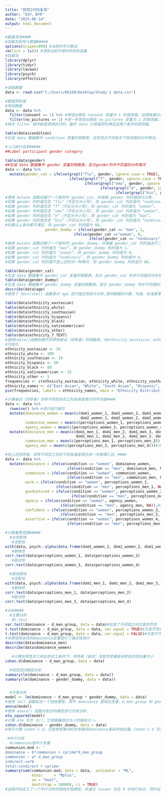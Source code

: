 ```yaml
---
title: "研究1代码复现"
author: "GSY、BYR"
date: "2025-06-14"
output: html_document
---
```


```r
#数据清洗####
#加载包和导入数据#####
options(scipen=999) #去除科学计数法
rm(list = ls()) #清除当前环境中的所有变量
#加载包
library(dplyr)
library(tidyr)
library(lavaan)
library(psych)
library(effectsize)
```


```r
#读取数据
data <- read.csv("C:/Users/86150/Desktop/Study 1 data.csv")

#数据预处理
#筛选数据
data <- data %>%
  filter(consent == 1) %>% #筛选出那些 consent 变量为 1 的观测值，这意味着只保留那些同意参与研究的样本。
  filter(no_pictures == 1) #进一步筛选出那些 no_pictures 变量为 1 的观测值，这可能意味着排除了没有图片数据的样本。
#两次 filter 操作都是顺序执行的，最终 data 只保留同时满足这两个条件的观测值。

table(data$condition)
#生成 data 数据集中 condition 变量的频数表，这将显示不同条件下观测值的分布情况。
```

```r
#人口统计信息#####
##Label participant gender category

table(data$gender)
##生成 data 数据集中 gender 变量的频数表，显示gender列中不同值的分布情况
data <- data %>%
  mutate(gender_cat = ifelse(grepl("flu", gender, ignore.case = TRUE), "nonbinary",
                             ifelse(grepl("f", gender, ignore.case = TRUE), "woman",
                                    ifelse(grepl("oma", gender, ignore.case = TRUE), "woman",
                                           ifelse(grepl("m", gender, ignore.case = TRUE), "man",
                                                  ifelse(grepl("bin", gender, ignore.case = TRUE), "nonbinary", NA))))),
#使用 mutate 函数创建了一个新的列 gender_cat，并根据 gender 列的值进行分类：
#如果 gender 列的值包含 “flu”（不区分大小写），则 gender_cat 列的值为 “nonbinary”。
#如果 gender 列的值包含 “f”（不区分大小写），则 gender_cat 列的值为 “woman”。
#如果 gender 列的值包含 “oma”（不区分大小写），则 gender_cat 列的值为 “woman”。
#如果 gender 列的值包含 “m”（不区分大小写），则 gender_cat 列的值为 “man”。
#如果 gender 列的值包含 “bin”（不区分大小写），则 gender_cat 列的值为 “nonbinary”。
#如果以上条件都不满足，则 gender_cat 列的值为 NA。         
                  gender_dummy = ifelse(gender_cat == "man", 1,
                               ifelse(gender_cat =="woman", 0,
                                      ifelse(gender_cat == "nonbinary", 0, NA))))
#使用 mutate 函数创建了一个新的列 gender_dummy，并根据 gender_cat 列的值进行二进制编码：
#如果 gender_cat 列的值为 “man”，则 gender_dummy 列的值为 1。
#如果 gender_cat 列的值为 “woman”，则 gender_dummy 列的值为 0。
#如果 gender_cat 列的值为 “nonbinary”，则 gender_dummy 列的值为 0。
#如果 gender_cat 列的值不是上述任何一种情况，则 gender_dummy 列的值为 NA。

table(data$gender_cat)
#生成 data 数据集中 gender_cat 变量的频数表，显示 gender_cat 列中不同值的分布情况
table(data$gender_dummy)
#生成 data 数据集中 gender_dummy 变量的频数表，显示 gender_dummy 列中不同值的分布情况
describe(data$age)
#使用了 describe() 函数来对 age 进行描述性统计分析,提供数据的计数、均值、标准差等信息。

table(data$ethnicity_eastasian)
table(data$ethnicity_white)
table(data$ethnicity_southasian)
table(data$ethnicity_hispanic)
table(data$ethnicity_black)
table(data$ethnicity_nativeamerican)
table(data$ethnicity_other)
table(data$ethnicity_7_TEXT)
#使用table()函数创建不同种族被试（领导者）的频数表，对ethnicity_eastasian、ethnicity_white等列的数据进行计数
#可视化
ethnicity_eastasian <- 29
ethnicity_white <- 209
ethnicity_southasian <- 19
ethnicity_hispanic <- 50
ethnicity_black <- 80
ethnicity_nativeamerican <- 15
ethnicity_other <- 5
frequencies <- c(ethnicity_eastasian, ethnicity_white, ethnicity_southasian, ethnicity_hispanic, ethnicity_black, ethnicity_nativeamerican, ethnicity_other)
ethnicity_names <- c("East Asian", "White", "South Asian", "Hispanic", "Black", "Native American", "Other")
pie(frequencies, labels = ethnicity_names, main = "Ethnicity Distribution")
```



```r
#计算被试（领导者）领导不同性别员工时各维度得分的平均值####
data <- data %>%
  rowwise() %>% #进行逐行操作
  mutate(dominance_women = mean(c(dom1_women_1, dom1_women_2, dom1_women_3, dom1_women_4,
                                  dom2_women_1, dom2_women_2, dom2_women_3, dom2_women_4)),#计算女性支配性的平均值
         communion_women = mean(c(perceptions_women_1, perceptions_women_2)),#计算女性群体体的平均值
         agency_women = mean(c(perceptions_women_3, perceptions_women_4))) %>% #计算女性能动性的平均值
  mutate(dominance_men = mean(c(dom1_men_1, dom1_men_2, dom1_men_3, dom1_men_4,
                                dom2_men_1, dom2_men_2, dom2_men_3, dom2_men_4)),#计算男性支配性的平均值
         communion_men = mean(c(perceptions_men_1, perceptions_men_2)),#计算男性群体体的平均值
         agency_men = mean(c(perceptions_men_3, perceptions_men_4)))#计算女性能动性的平均值
```



```r
#将上述领导者，领导不同员工性别下的各维度得分进一步整理汇总。####
data <- data %>%
  mutate(dominance = ifelse(condition == "women", dominance_women,
                            ifelse(condition == "men", dominance_men, NA)),#支配力
         communion = ifelse(condition == "women", communion_women,
                            ifelse(condition == "men", communion_men, NA)),#共同体感
         warm = ifelse(condition == "women", perceptions_women_1,
                       ifelse(condition == "men", perceptions_men_1, NA)),#温暖
         goodnatured = ifelse(condition == "women", perceptions_women_2,
                              ifelse(condition == "men", perceptions_men_2, NA)),#和善
         agency = ifelse(condition == "women", agency_women,
                         ifelse(condition == "men", agency_men, NA)),#能动性
         confident = ifelse(condition == "women", perceptions_women_3,
                         ifelse(condition == "men", perceptions_men_3, NA)),#自信
         assertive = ifelse(condition == "women", perceptions_women_4,
                            ifelse(condition == "men", perceptions_men_4, NA)))#果断
```


```r
#计算量表信度#####
  #女性群体
   #支配性
with(data, psych::alpha(data.frame(dom1_women_1, dom1_women_2, dom1_women_3, dom1_women_4, dom2_women_1, dom2_women_2, dom2_women_3, dom2_women_4), na.rm=TRUE, check.keys=FALSE))
   #群体性
corr.test(data$perceptions_women_1, data$perceptions_women_2)
   #能动性
corr.test(data$perceptions_women_3, data$perceptions_women_4)

  #男性群体
   #支配性
with(data, psych::alpha(data.frame(dom1_men_1, dom1_men_2, dom1_men_3, dom1_men_4, dom2_men_1, dom2_men_2, dom2_men_3, dom2_men_4), na.rm=TRUE, check.keys=FALSE))
   #群体性
corr.test(data$perceptions_men_1, data$perceptions_men_2)
   #能动性
corr.test(data$perceptions_men_3, data$perceptions_men_4)
```


```r
#分析####
  #主要分析
   #t-test
var.test(dominance ~ d_man_group, data = data)#检查了不同组之间方差的齐性
t.test(dominance ~ d_man_group, data = data, var.equal = TRUE)#方差齐性的t检验
t.test(dominance ~ d_man_group, data = data, var.equal = FALSE)#方差不齐性的t检验
#对男性和女性的dominance变量进行了描述性统计
describe(data$dominance_men)
describe(data$dominance_women)

   #计算在男性员工和女性员工条件下，领导者（被试）支配性变量差异检验的效应量大小
cohen.d(dominance ~ d_man_group, data = data)
```


```r
  #线性回归模型分析
summary(lm(dominance ~ d_man_group, data = data))
summary(lm(dominance ~ gender_dummy, data = data))


  #方差分析
model <- lm(dominance ~ d_man_group * gender_dummy, data = data)
#使用 lm() 函数拟合一个线性模型，其中 dominance 是响应变量，d_man_group 和 gender_dummy 是预测变量，并且考虑了它们的交互作用 (d_man_group * gender_dummy)。
anova(model)
#使用 anova() 函数对拟合的模型进行方差分析。
eta_squared(model)
#计算 eta 平方（η²），它是衡量效应大小的指标之一。
cohen.d(dominance ~ gender_dummy, data = data)
#用于计算 Cohen’s d，它是男性被试和女性被试dominance差异的效应量。Cohen’s d 可以帮助我们理解两组之间的实际差异程度。
```

```r
 #中介分析
  #communion是中介变量
communion.mod <- '
dominance ~ b*communion + cprime*d_man_group
communion ~ a* d_man_group
indirect:=a*b
total:=indirect + cprime'
summary(sem(communion.mod, data = data,  estimator = "ML", 
            mimic     = "Mplus",
            se = "boot",
            bootstrap = 10000), ci = TRUE)  
#这段代码定义了一个中介分析的结构方程模型，并通过 lavaan 包在 R 中进行拟合，同时设置了最大似然估计方法和 bootstrap 方法来计算标准误差和置信区间。
```

